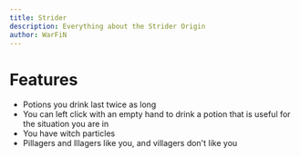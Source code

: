 ```yaml
---
title: Strider
description: Everything about the Strider Origin
author: WarFiN
---
```


# Features

- Potions you drink last twice as long
- You can left click with an empty hand to drink a potion that is useful for the situation you are in
- You have witch particles
- Pillagers and Illagers like you, and villagers don't like you